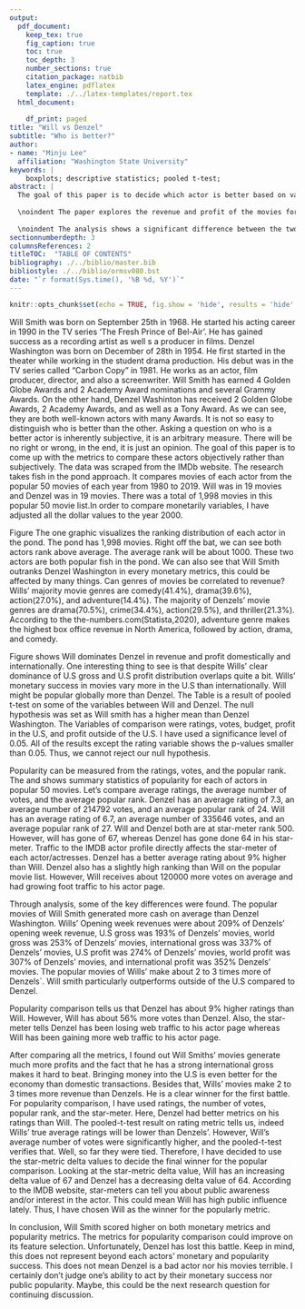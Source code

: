 ```yaml
---
output:
  pdf_document:
    keep_tex: true
    fig_caption: true
    toc: true
    toc_depth: 3 
    number_sections: true
    citation_package: natbib
    latex_engine: pdflatex
    template: ./../latex-templates/report.tex
  html_document:
    
    df_print: paged
title: "Will vs Denzel"
subtitle: "Who is better?"
author: 
- name: "Minju Lee"
  affiliation: "Washington State University"
keywords: |
    boxplots; descriptive statistics; pooled t-test;
abstract: |
  The goal of this paper is to decide which actor is better based on various metrics. The focus of the study is the popularity and the monetary comparison between two actors. The methods I have used in this study are descriptive statistics and inferential statistics. The analysis shows a significant difference between the two actors. \vspace{0.25in}
  
  \noindent The paper explores the revenue and profit of the movies for each actor domestically and internationally. It uses multiple boxplot comparisons to give comprehensive visualization of monetary comparison between the actors. Research moves onto popularity comparison, where various metrics were compared in their mean values using inferential statistics.  \vspace{0.25in}
  
  \noindent The analysis shows a significant difference between the two actors’ monetary comparison. However, popularity comparison could improve its evaluation by possibly selecting more features from the IMDB dataset.\vspace{0.25in}
sectionnumberdepth: 3
columnsReferences: 2
titleTOC:  "TABLE OF CONTENTS"
bibliography: ./../biblio/master.bib
bibliostyle: ./../biblio/ormsv080.bst
date: "`r format(Sys.time(), '%B %d, %Y')`"
---
```


```r
knitr::opts_chunk$set(echo = TRUE, fig.show = 'hide', results = 'hide' )
```

\section{Introduction}
\label{sec:intro}

\noindent 
Will Smith was born on September 25th in 1968. He started his acting career in 1990 in the TV series ‘The Fresh Prince of Bel-Air’. He has gained success as a recording artist as well s a producer in films. Denzel Washington was born on December of 28th in 1954. He first started in the theater while working in the student drama production. His debut was in the TV series called “Carbon Copy” in 1981. He works as an actor, film producer, director, and also a screenwriter. Will Smith has earned 4 Golden Globe Awards and 2 Academy Award nominations and several Grammy Awards. On the other hand, Denzel Washinton has received 2 Golden Globe Awards, 2 Academy Awards, and as well as a Tony Award.\vspace{0.25in} 
\noindent 
As we can see, they are both well-known actors with many Awards. It is not so easy to distinguish who is better than the other. Asking a question on who is a better actor is inherently subjective, it is an arbitrary measure. There will be no right or wrong, in the end, it is just an opinion. The goal of this paper is to come up with the metrics to compare these actors objectively rather than subjectively. The data was scraped from the IMDb website. The research takes fish in the pond approach. It compares movies of each actor from the popular 50 movies of each year from 1980 to 2019. Will was in 19 movies and Denzel was in 19 movies. There was a total of 1,998 movies in this popular 50 movie list.In order to compare monetarily variables, I have adjusted all the dollar values to the year 2000. \vspace{0.25in} 

\begin{figure}[!ht]
	\hrule
	\caption{ \textbf{One Graphic: Will vs Denzel} }
	\begin{center}
	    \scalebox{1.00}{	\includegraphics[trim = 0 0 0 0,clip,width=0.65\textwidth]{graphs/box_plot_comp.png} }
	\end{center}
	\label{fig:boxplot}
	\hrule
\end{figure}

\newpage

\noindent Figure \ref{fig:boxplot} The one graphic visualizes the ranking distribution of each actor in the pond. The pond has 1,998 movies. Right off the bat, we can see both actors rank above average. The average rank will be about 1000. These two actors are both popular fish in the pond. We can also see that Will Smith outranks Denzel Washington in every monetary metrics, this could be affected by many things. Can genres of movies be correlated to revenue? Wills' majority movie genres are comedy(41.4%), drama(39.6%), action(27.0%), and adventure(14.4%). The majority of Denzels' movie genres are drama(70.5%), crime(34.4%), action(29.5%), and thriller(21.3%). According to the the-numbers.com(Statista,2020), adventure genre makes the highest box office revenue in North America, followed by action, drama, and comedy. \vspace{0.25in} 



\section{Research Question:Monetary and popularity comparison between Will and Denzel}
\label{sec:rq}


\subsection{Who is better in terms of revenue/profit?}
\label{sec:rq2}

\noindent Figure \ref{fig:boxplot} shows Will dominates Denzel in revenue and profit domestically and internationally. One interesting thing to see is that despite Wills’ clear dominance of U.S gross and U.S profit distribution overlaps quite a bit. Wills' monetary success in movies vary more in the U.S than internationally. Will might be popular globally more than Denzel. The Table\ref{t.test} is a result of pooled t-test on some of the variables between Will and Denzel. The null hypothesis was set as Will smith has a higher mean than Denzel Washington. The Variables of comparison were ratings, votes, budget, profit in the U.S, and profit outside of the U.S. I have used a significance level of 0.05. All of the results except the rating variable shows the p-values smaller than 0.05. Thus, we cannot reject our null hypothesis.\vspace{0.25in}  

\subsection{Who is better in terms of popularity?}
\label{sec:rq2}

\noindent Popularity can be measured from the ratings, votes, and the popular rank. The \ref{Table1} and \ref{Table2} shows summary statistics of popularity for each of actors in popular 50 movies. Let’s compare average ratings, the average number of votes, and the average popular rank. Denzel has an average rating of 7.3, an average number of 214792 votes, and an average popular rank of 24. Will has an average rating of 6.7, an average number of 335646 votes, and an average popular rank of 27. Will and Denzel both are at star-meter rank 500. However, will has gone of 67, whereas Denzel has gone done 64 in his star-meter. Traffic to the IMDB actor profile directly affects the star-meter of each actor/actresses. Denzel has a better average rating about 9% higher than Will. Denzel also has a slightly high ranking than Will on the popular movie list. However, Will receives about 120000 more votes on average and had growing foot traffic to his actor page.\vspace{0.25in} 



\subsection{Summary Statistics of Data}
\label{sec:data-summary}


\input{tables/denzel.table}
\input{tables/will.table}
 

\newpage

\subsection{Inferential analysis}
\label{sec:inference}

\input{tables/t_test}
 

\section{Key Findings}
\label{sec:findings}

\noindent Through analysis, some of the key differences were found. The popular movies of Will Smith generated more cash on average than Denzel Washington. Wills’ Opening week revenues were about 209% of Denzels' opening week revenue, U.S gross was 193% of Denzels' movies, world gross was 253% of Denzels' movies, international gross was 337% of Denzels' movies, U.S profit was 274% of Denzels' movies, world profit was 307% of Denzels' movies, and international profit was 352% Denzels' movies. The popular movies of Wills' make about 2 to 3 times more of Denzels`.
Will smith particularly outperforms outside of the U.S compared to Denzel.\vspace{0.25in} 

\noindent Popularity comparison tells us that Denzel has about 9% higher ratings than Will. However, Will has about 56% more votes than Denzel. Also, the star-meter tells Denzel has been losing web traffic to his actor page whereas Will has been gaining more web traffic to his actor page.\vspace{0.25in} 



\section{Conclusion}
\label{sec:conclusion}

\noindent After comparing all the metrics, I found out Will Smiths’ movies generate much more profits and the fact that he has a strong international gross makes it hard to beat. Bringing money into the U.S is even better for the economy than domestic transactions. Besides that, Wills' movies make 2 to 3 times more revenue than Denzels. He is a clear winner for the first battle. For popularity comparison, I have used ratings, the number of votes, popular rank, and the star-meter. Here, Denzel had better metrics on his ratings than Will. The pooled-t-test result on rating metric tells us, indeed Wills’ true average ratings will be lower than Denzels’. However, Will’s average number of votes were significantly higher, and the pooled-t-test verifies that. Well, so far they were tied. Therefore, I have decided to use the star-metric delta values to decide the final winner for the popular comparison. Looking at the star-metric delta value, Will has an increasing delta value of 67 and Denzel has a decreasing delta value of 64. According to the IMDB website, star-meters can tell you about public awareness and/or interest in the actor. This could mean Will has high public influence lately. Thus, I have chosen Will as the winner for the popularly metric.\vspace{0.25in} 

\noindent In conclusion, Will Smith scored higher on both monetary metrics and popularity metrics. The 
metrics for popularity comparison could improve on its feature selection. Unfortunately, Denzel has lost this battle. Keep in mind, this does not represent beyond each actors’ monetary and popularity success. This does not mean Denzel is a bad actor nor his movies terrible. I certainly don’t judge one’s ability to act by their monetary success nor public popularity. Maybe, this could be the next research question for continuing discussion. 
\vspace{0.25in}  























